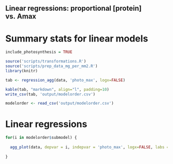 ## Linear regressions: proportional [protein] vs. Amax

# Summary stats for linear models
```r
include_photosynthesis = TRUE

source('scripts/transformations.R')
source('scripts/prep_data_mg_per_mm2.R')
library(knitr)

tab <- regression_agg(data, 'photo_max', logx=FALSE)

kable(tab, "markdown", align="l", padding=10)
write_csv(tab, 'output/modelorder.csv')

modelorder <- read_csv('output/modelorder.csv')
````

# Linear regressions

```r

for(i in modelorder$submodel) {
  
  agg_plot(data, depvar = i, indepvar = 'photo_max', logx=FALSE, labs = 'Amax')
  
}

````
